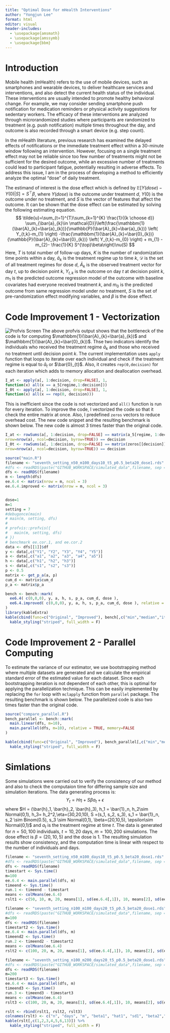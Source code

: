 ```yaml
---
title: "Optimal Dose for mHealth Interventions"
author: "Yongjun Lee"
format: html
editor: visual
header-includes:
  - \usepackage{amsmath}
  - \usepackage{amssymb}
  - \usepackage{bbm}
---
```




# Introduction 

Mobile health (mHealth) refers to the use of mobile devices, such as smartphones and wearable devices, to deliver healthcare services and interventions, and also detect the current health status of the individual. These interventions are usually intended to promote healthy behavioral change. For example, we may consider sending smartphone push notification for medication reminders or physical activity suggestions for sedentary workers. The efficacy of these interventions are analyzed through microrandomized studies where participants are randomized to treatment (e.g. push notification) multiple times throughout the day, and outcome is also recorded through a smart device (e.g. step count).

In the mHealth literature, previous research has examined the delayed effects of notifications or the immediate treatment effect within a 30-minute window following an intervention. However, focusing on a single treatment effect may not be reliable since too few number of treatments might not be sufficient for the desired outcome, while an excessive number of treatments could lead to participant fatigue, potentially resulting in adverse effects. To address this issue, I am in the process of developing a method to efficiently analyze the optimal "dose" of daily treatment.

The estimand of interest is the dose effect which is defined by $\mathbb{E}[Y(dose)-Y(0)|S] = S^{\top}\beta$, where $Y(dose)$ is the outcome under treatment $d$, $Y(0)$ is the outcome under no treatment, and $S$ is the vector of features that affect the outcome. It can be shown that the dose effect can be estimated by solving the following estimating equation. 
$$
\tilde{u}=\sum_{t=1}^{T}\sum_{k=1}^{K} \frac{1}{{k \choose d}} \sum_{\bar{a}_{k}\in \mathcal{D}}\left(\frac{\mathbbm{1}(\bar{A}_{k}=\bar{a}_{k})}{\mathbb{P}(\bar{A}_{k}=\bar{a}_{k})} \left( Y_{t,k}-m_{1} \right) -\frac{\mathbbm{1}(\bar{A}_{k}=\bar{0}_{k})}{\mathbb{P}(\bar{A}_{k}=\bar{0}_{k})} \left( Y_{t,k}-m_{0} \right) + m_{1} - m_{2}- \frac{1}{K} S^{\top}\beta\right)\nu(S) 
$$
Here, $T$ is total number of follow-up days, $K$ is the number of randomization time points within a day, $\bar{a}_{k}$ is the treatment regime up to time $k$, $\mathcal{D}$ is the set of all treatment regimes for dose $d$, $\bar{A}_{k}$ is the observed treatment vector for day $t$, up to decision point $k$, $Y_{t,k}$ is the outcome on day $t$ at decision point $k$, $m_{1}$ is the predicted outcome regression model of the outcome with baseline covariates had everyone received treatment $k$, and $m_{0}$ is the predicted outcome from same regression model under no treatment, $S$ is the set of pre-randomization effect modifying variables, and $\beta$ is the dose effect. 




# Code Improvement 1 - Vectorization
![Profvis Screen](/profvis1.png)
The above profvis output shows that the bottleneck of the code is for computing $\mathbbm{1}(\bar{A}_{k}=\bar{a}_{k})$ and $\mathbbm{1}(\bar{A}_{k}=\bar{0}_{k})$. Thse two indicators identify the individuals who received the treatment regime $\bar{a}_{k}$ and those who received no treatment until decision point $k$. The current implementation uses `apply` function that loops to iterate over each individual and check if the treatment regime is equal to $\bar{a}_{t}$ or $\bar{0}_{t}$. Also, it creates `rep(0,decision)` for each iteration which adds to memory allocation and deallocation overhead.
``` r
I_at <- apply(a[, 1:decision, drop=FALSE], 1, 
function(x) all(x == a_5[regime,1:decision]))
I_0t <- apply(a[, 1:decision, drop=FALSE], 1, 
function(x) all(x == rep(0, decision)))
```
This is inefficient since the code is not vectorized and `all()` function is run for every iteration. To improve the code, I vectorized the code so that it check the entire matrix at once. Also, I predefined `zeros` vectors to reduce overhead cost. The new code snippet and the resulting benchmark is shown below. The new code is almost 3 times faster than the original code.
```r
I_at <- rowSums(a[, 1:decision, drop=FALSE] == matrix(a_5[regime, 1:decision], 
nrow=nrow(a), ncol=decision, byrow=TRUE)) == decision
I_0t <- rowSums(a[, 1:decision, drop=FALSE] == matrix(zeros[[decision]], 
nrow=nrow(a), ncol=decision, byrow=TRUE)) == decision
```

```r
source("main.R")
filename <- "seventh_setting_n50_m100_days10_t5_p0.5_beta20_dose1.rds"
#dfs <- readRDS(paste("GITHUB_WORKSPACE/simulated_data",filename, sep = "/"))
dfs <- readRDS(filename)
m <- length(dfs)
ee.6.4 <- matrix(nrow = m, ncol = 3)
ee.6.4.improved <- matrix(nrow = m, ncol = 3)


dose=1
m=1
setting = 7
#debugonce(main)
# main(m, setting, dfs)
# 
# profvis::profvis({
#   main(m, setting, dfs)
# })
# benchmark ee.cor.1, and ee.cor.2
data <- dfs[[1]]$df
y <- data[,c("Y1", "Y2", "Y3", "Y4", "Y5")]
a <- data[,c("a1", "a2", "a3", "a4", "a5")]
h <- data[,c("h1", "h2", "h3")]
s <- data[,c("s1", "s2", "s3")]
p <- 0.5
matrix <- get_p_a(a, p)
cum_d <- matrix$cum_d
p_a <- matrix$p_a

bench <- bench::mark(
  ee6.4( c(0,0,0), y, a, h, s, p_a, cum_d, dose ),
  ee6.4.improved( c(0,0,0), y, a, h, s, p_a, cum_d, dose ), relative = TRUE
)
library(kableExtra)
kable(cbind(func=c("Original", "Improved"), bench[,c("min","median","itr/sec","n_itr","total_time")])) %>%
  kable_styling("striped", full_width = F)
```
# Code Improvement 2 - Parallel Computing
To estimate the variance of our estimator, we use bootstrapping method where multiple datasets are generated and we calculate the empirical standard error of the estimated value for each dataset. Since each bootstrapping iteration is not dependent of each other, this is optimal for applying the parallelization technique. This can be easily implemented by replacing the `for` loop with `mclapply    ` function from `parallel` package. The resulting benchmark is shown below. The parallelized code is also two times faster than the original code.

```r
source("compare_parallel.R")
bench_parallel <- bench::mark(
  main.linear(dfs, m=10),
  main.parallel(dfs, m=10), relative = TRUE, memory=FALSE
)

kable(cbind(func=c("Original", "Improved"), bench_parallel[,c("min","median","itr/sec","n_itr","total_time")])) %>%
  kable_styling("striped", full_width = F)
```

# Simlations
Some simulations were carried out to verify the consistency of our method and also to check the computaion time for differing sample size and simulation iterations. The data generating process is:
$$Y_t = H\eta+S\beta a_t+\epsilon$$
where $H = (\bar{h}_1, \bar{h}_2, \bar{h}_3), h_1 = \bar{1}_n, h_2\sim Normal(0,1), h_3= h_2^2,\eta=(30,20,10), S =(s_1, s_2, s_3), s_1 = \bar{1}_n, s_2 \sim Binom(0.5), s_3 \sim Normal(0,1), \beta=(20,10,5), \epsilon\sim Normal(0,1)$ and $a_t$ is the treatment regime at time $t$. The data is generated for $n=50,100$ individuals, $t=10,20$ days, $m=100,200$ simulations. The dose effect is $\beta=(20,10,5)$ and the dose is $1$. The resulting simulation results show consistency, and the computation time is linear with respect to the number of individuals and days. 

```r
filename <- "seventh_setting_n50_m100_days10_t5_p0.5_beta20_dose1.rds"
#dfs <- readRDS(paste("GITHUB_WORKSPACE/simulated_data",filename, sep = "/"))
dfs <- readRDS(filename)
timestart <- Sys.time()
m=100
ee.6.4 <- main.parallel(dfs, m)
timeend <- Sys.time()
run.1 <- timeend - timestart
means <- colMeans(ee.6.4)
rslt1 <- c(50, 10, m, 20, means[1], sd(ee.6.4[,1]), 10, means[2], sd(ee.6.4[,2]), 5, means[3], sd(ee.6.4[,3]), run.1)

filename <- "seventh_setting_n100_m100_days20_t5_p0.5_beta20_dose1.rds"
#dfs <- readRDS(paste("GITHUB_WORKSPACE/simulated_data",filename, sep = "/"))
m=100
dfs <- readRDS(filename)
timestart2 <- Sys.time()
ee.6.4 <- main.parallel(dfs, m)
timeend2 <- Sys.time()
run.2 <- timeend2 - timestart2
means <- colMeans(ee.6.4)
rslt2 <- c(100, 20, m, 20, means[1], sd(ee.6.4[,1]), 10, means[2], sd(ee.6.4[,2]), 5, means[3], sd(ee.6.4[,3]), run.2)

filename <- "seventh_setting_n100_m200_days20_t5_p0.5_beta20_dose1.rds"
#dfs <- readRDS(paste("GITHUB_WORKSPACE/simulated_data",filename, sep = "/"))
dfs <- readRDS(filename)
m=200
timestart3 <- Sys.time()
ee.6.4 <- main.parallel(dfs, m)
timeend3 <- Sys.time()
run.3 <- timeend3 - timestart3
means <- colMeans(ee.6.4)
rslt3 <- c(100, 20, m, 20, means[1], sd(ee.6.4[,1]), 10, means[2], sd(ee.6.4[,2]), 5, means[3], sd(ee.6.4[,3]), run.3)

rslt <- rbind(rslt1, rslt2, rslt3)
colnames(rslt) <- c("n", "days", "m", "beta1", "hat1", "sd1", "beta2","hat2", "sd2", "beta3", "hat3", "sd3", "runtime")
kable(rslt[,c(1,2,3,4,5,6,13)]) %>%
  kable_styling("striped", full_width = F)
```



